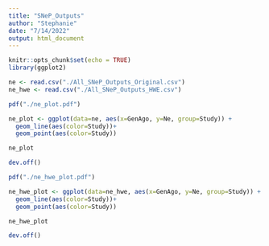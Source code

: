 ```yaml
---
title: "SNeP_Outputs"
author: "Stephanie"
date: "7/14/2022"
output: html_document
---
```


```r
knitr::opts_chunk$set(echo = TRUE)
library(ggplot2)
```

```r
ne <- read.csv("./All_SNeP_Outputs_Original.csv")
ne_hwe <- read.csv("./All_SNeP_Outputs_HWE.csv")

pdf("./ne_plot.pdf")

ne_plot <- ggplot(data=ne, aes(x=GenAgo, y=Ne, group=Study)) +
  geom_line(aes(color=Study))+
  geom_point(aes(color=Study))

ne_plot

dev.off()

pdf("./ne_hwe_plot.pdf")

ne_hwe_plot <- ggplot(data=ne_hwe, aes(x=GenAgo, y=Ne, group=Study)) +
  geom_line(aes(color=Study))+
  geom_point(aes(color=Study))

ne_hwe_plot

dev.off()


```

